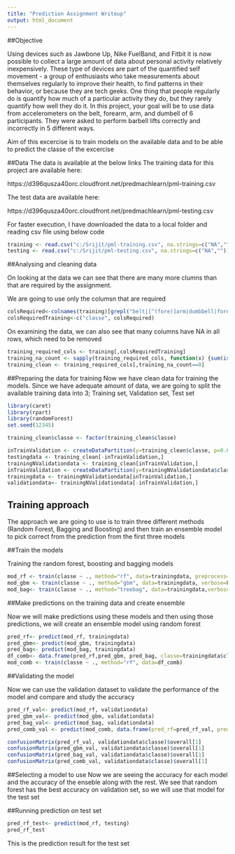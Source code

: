 ```yaml
---
title: "Prediction Assignment Writeup"
output: html_document
---
```


##Objective

Using devices such as Jawbone Up, Nike FuelBand, and Fitbit it is now possible to collect a large amount of data about personal activity relatively inexpensively. These type of devices are part of the quantified self movement - a group of enthusiasts who take measurements about themselves regularly to improve their health, to find patterns in their behavior, or because they are tech geeks. One thing that people regularly do is quantify how much of a particular activity they do, but they rarely quantify how well they do it. In this project, your goal will be to use data from accelerometers on the belt, forearm, arm, and dumbell of 6 participants. They were asked to perform barbell lifts correctly and incorrectly in 5 different ways.

Aim of this excercise is to train models on the available data and to be able to predict the classe of the excercise

##Data
The data is available at the below links
The training data for this project are available here:

https://d396qusza40orc.cloudfront.net/predmachlearn/pml-training.csv

The test data are available here:

https://d396qusza40orc.cloudfront.net/predmachlearn/pml-testing.csv

For faster execution, I have downloaded the data to a local folder and reading csv file using below code

```r
training <- read.csv("c:/Srijit/pml-training.csv", na.strings=c("NA",""))
testing <- read.csv("c:/Srijit/pml-testing.csv", na.strings=c("NA",""))
```

##Analysing and cleaning data

On looking at the data we can see that there are many more clumns than that are required by the assignment.

We are going to use only the columsn that are required

```r
colsRequired<-colnames(training)[grepl("belt|[^(fore)]arm|dumbbell|forearm", colnames(training))]
colsRequiredTraining<-c("classe", colsRequired)
```

On examining the data, we can also see that many columns have NA in all rows, which need to be removed

```r
training_required_cols <- training[,colsRequiredTraining]
training_na_count <- sapply(training_required_cols, function(x) {sum(is.na(x))})
training_clean <- training_required_cols[,training_na_count==0]
```

##Preparing the data for training 
Now we have clean data for training the models. Since we have adequate amount of data, we are going to split the available training data into 3; Training set, Validation set, Test set

```r

library(caret)
library(rpart)
library(randomForest)
set.seed(12345)

training_clean$classe <- factor(training_clean$classe)

inTrainValidation <- createDataPartition(y=training_clean$classe, p=0.6, list=FALSE)
testingdata <- training_clean[-inTrainValidation,]
trainingNValidationdata <- training_clean[inTrainValidation,]
inTrainValidation <- createDataPartition(y=trainingNValidationdata$classe, p=0.6, list=FALSE)
trainingdata <- trainingNValidationdata[inTrainValidation,]
validationdata<- trainingNValidationdata[-inTrainValidation,]

```

## Training approach
The approach we are going to use is to train three different methods (Random Forest, Bagging and Boosting) and then train an ensemble model to pick correct from the prediction from the first three models

##Train the models

Training the random forest, boosting and bagging models

```r
mod_rf <- train(classe ~ ., method="rf", data=trainingdata, preprocess=c("center", "scale"), trControl = trainControl(method = "cv", number = 4, allowParallel = TRUE))
mod_gbm <- train(classe ~ ., method="gbm", data=trainingdata, verbose=FALSE)
mod_bag<- train(classe ~ ., method="treebag", data=trainingdata,verbose=FALSE)

```

##Make predictions on the training data and create ensemble

Now we will make predictions using these models and then using those predictions, we will create an ensemble model using random forest

```r
pred_rf<- predict(mod_rf, trainingdata)
pred_gbm<- predict(mod_gbm, trainingdata)
pred_bag<- predict(mod_bag, trainingdata)
df_comb<- data.frame(pred_rf,pred_gbm, pred_bag, classe=trainingdata$classe)
mod_comb <- train(classe ~ ., method="rf", data=df_comb)
```

##Validating the model

Now we can use the validation dataset to validate the performance of the model and compare and study the accuracy

```r
pred_rf_val<- predict(mod_rf, validationdata)
pred_gbm_val<- predict(mod_gbm, validationdata)
pred_bag_val<- predict(mod_bag, validationdata)
pred_comb_val <- predict(mod_comb, data.frame(pred_rf=pred_rf_val, pred_gbm=pred_gbm_val, pred_bag=pred_bag_val))

confusionMatrix(pred_rf_val, validationdata$classe)$overall[1]
confusionMatrix(pred_gbm_val, validationdata$classe)$overall[1]
confusionMatrix(pred_bag_val, validationdata$classe)$overall[1]
confusionMatrix(pred_comb_val, validationdata$classe)$overall[1]
```

##Selecting a model to use
Now we are seeing the accuracy for each model and the accuracy of the enseble along with the rest. We see that random forest has the best accuracy on validation set, so we will use that model for the test set

##Running prediction on test set

```r
pred_rf_test<- predict(mod_rf, testing)
pred_rf_test
```

This is the prediction result for the test set
